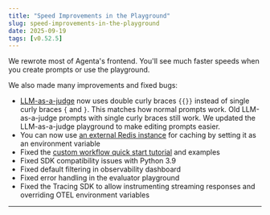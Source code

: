 ```yaml
---
title: "Speed Improvements in the Playground"
slug: speed-improvements-in-the-playground
date: 2025-09-19
tags: [v0.52.5]
---
```



We rewrote most of Agenta's frontend. You'll see much faster speeds when you create prompts or use the playground.

We also made many improvements and fixed bugs:
  - [LLM-as-a-judge](/evaluation/evaluators/llm-as-a-judge) now uses double curly braces `{{}}` instead of single curly braces `{` and `}`. This matches how normal prompts work. Old LLM-as-a-judge prompts with single curly braces still work. We updated the LLM-as-a-judge playground to make editing prompts easier.
  - You can now use [an external Redis instance](/self-host/configuration#redis-caching) for caching by setting it as an environment variable
  - Fixed the [custom workflow quick start tutorial](/custom-workflows/quick-start) and examples
  - Fixed SDK compatibility issues with Python 3.9
  - Fixed default filtering in observability dashboard
  - Fixed error handling in the evaluator playground
  - Fixed the Tracing SDK to allow instrumenting streaming responses and overriding OTEL environment variables

---
